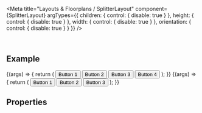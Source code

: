 
<Meta
  title="Layouts & Floorplans / SplitterLayout"
  component={SplitterLayout}
  argTypes={{
    children: { control: { disable: true } },
    height: { control: { disable: true } },
    width: { control: { disable: true } },
    orientation: { control: { disable: true } }
  }}
/>

<DocsHeader />

<br />

## Example

<Canvas>
  <Story name="Vertical Layout">
    {(args) => {
      return (
        <SplitterLayout orientation={'vertical'} {...args} width={'800px'} height={'400px'}>
          <SplitterElement size={'200px'}>
            <Button>Button 1</Button>
          </SplitterElement>
          <SplitterElement minSize={'300px'} size={'400px'}>
            <Button>Button 2</Button>
          </SplitterElement>
          <SplitterElement>
            <Button>Button 3</Button>
          </SplitterElement>
          <SplitterElement>
            <Button>Button 4</Button>
          </SplitterElement>
        </SplitterLayout>
      );
    }}
  </Story>
</Canvas>

<Canvas>
  <Story name="Horizontal Layout">
    {(args) => {
      return (
        <SplitterLayout orientation={'horizontal'} {...args} width={'80vw'} height={'500px'}>
          <SplitterElement>
            <Button>Button 1</Button>
          </SplitterElement>
          <SplitterElement minSize={'50px'}>
            <Button>Button 2</Button>
          </SplitterElement>
          <SplitterElement>
            <Button>Button 3</Button>
          </SplitterElement>
        </SplitterLayout>
      );
    }}
  </Story>
</Canvas>

## Properties

<ArgsTable story="." />
